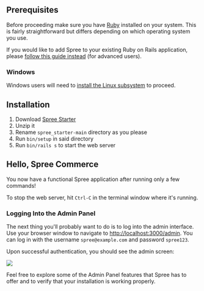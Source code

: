 ## Prerequisites

Before proceeding make sure you have [Ruby](https://www.ruby-lang.org/en/) installed on your system. This is fairly straightforward but differs depending on which operating system you use.

If you would like to add Spree to your existing Ruby on Rails application, please [follow this guide instead](../advanced/existing\_app\_tutorial) (for advanced users).

### Windows

Windows users will need to [install the Linux subsystem](https://docs.microsoft.com/en-us/windows/wsl/install-win10) to proceed.

## Installation

1. Download [Spree Starter](https://github.com/spree/spree\_starter/archive/main.zip)
2. Unzip it
3. Rename `spree_starter-main` directory as you please
4. Run `bin/setup` in said directory
6. Run `bin/rails s` to start the web server

## Hello, Spree Commerce

You now have a functional Spree application after running only a few commands!

To stop the web server, hit `Ctrl-C` in the terminal window where it's running.&#x20;

### Logging Into the Admin Panel

The next thing you'll probably want to do is to log into the admin interface. Use your browser window to navigate to [http://localhost:3000/admin](http://localhost:3000/admin). You can log in with the username `spree@example.com` and password `spree123`.

Upon successful authentication, you should see the admin screen:

![](/images/admin\_panel\_978-2x.jpg)

Feel free to explore some of the Admin Panel features that Spree has to offer and to verify that your installation is working properly.
